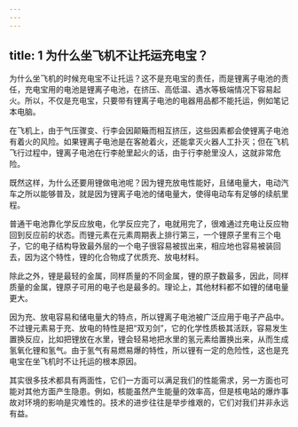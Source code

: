 ```yaml
---
---
---
```

title: 1 为什么坐飞机不让托运充电宝？
---




为什么坐飞机的时候充电宝不让托运？这不是充电宝的责任，而是锂离子电池的责任，充电宝用的电池是锂离子电池，在挤压、高低温、遇水等极端情况下容易起火。所以，不仅是充电宝，只要带有锂离子电池的电器用品都不能托运，例如笔记本电脑。

在飞机上，由于气压骤变、行李会因颠簸而相互挤压，这些因素都会使锂离子电池有着火的风险。如果锂离子电池是在客舱着火，还能拿灭火器人工扑灭；但在飞机飞行过程中，锂离子电池在行李舱里起火的话，由于行李舱里没人，这就非常危险。

既然这样，为什么还要用锂做电池呢？因为锂充放电性能好，且储电量大，电动汽车之所以能够普及，就是因为锂离子电池的储电量大，使得电动车有足够的续航里程。

普通干电池靠化学反应放电，化学反应完了，电就用完了，很难通过充电让反应物回到反应前的状态。而锂元素在元素周期表上排行第三，一个锂原子里有三个电子，它的电子结构导致最外层的一个电子很容易被拔出来，相应地也容易被装回去，因为这个特性，锂的化合物成了优质充、放电材料。



除此之外，锂是最轻的金属，同样质量的不同金属，锂的原子数最多，因此，同样质量的金属，锂原子可用的电子也是最多的。理论上，其他材料都不如锂的储电量更大。

因为充、放电容易和储电量大的特点，所以锂离子电池被广泛应用于电子产品中。不过锂元素易于充、放电的特性是把“双刃剑”，它的化学性质极其活跃，容易发生置换反应，比如把锂放在水里，锂会轻易地把水里的氢元素给置换出来，从而生成氢氧化锂和氢气。由于氢气有易燃易爆的特性，所以锂有一定的危险性，这也是充电宝在坐飞机时不让托运的根本原因。

其实很多技术都具有两面性，它们一方面可以满足我们的性能需求，另一方面也可能对其他方面产生隐患。例如，核能虽然产生能量的效率高，但是核电站的爆炸事故对环境的影响是灾难性的。技术的进步往往是举步维艰的，它们对我们并非永远有益。